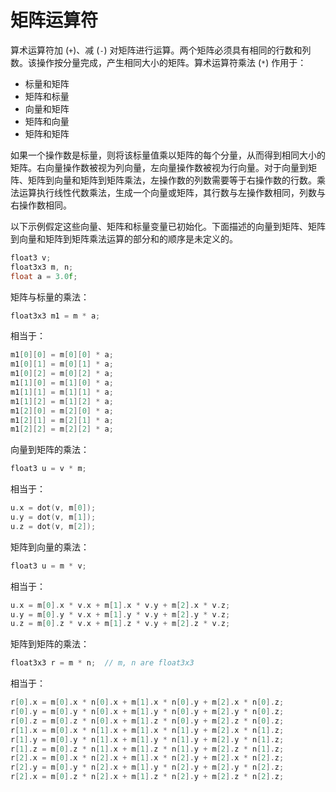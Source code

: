 # 矩阵运算符

<OrigninalPDF title="3.2 Matrix Operators" />

算术运算符加 (`+`)、减 (`-`) 对矩阵进行运算。两个矩阵必须具有相同的行数和列数。该操作按分量完成，产生相同大小的矩阵。算术运算符乘法 (`*`) 作用于：

- 标量和矩阵
- 矩阵和标量
- 向量和矩阵
- 矩阵和向量
- 矩阵和矩阵

如果一个操作数是标量，则将该标量值乘以矩阵的每个分量，从而得到相同大小的矩阵。右向量操作数被视为列向量，左向量操作数被视为行向量。对于向量到矩阵、矩阵到向量和矩阵到矩阵乘法，左操作数的列数需要等于右操作数的行数。乘法运算执行线性代数乘法，生成一个向量或矩阵，其行数与左操作数相同，列数与右操作数相同。

以下示例假定这些向量、矩阵和标量变量已初始化。下面描述的向量到矩阵、矩阵到向量和矩阵到矩阵乘法运算的部分和的顺序是未定义的。

```c
float3 v;
float3x3 m, n;
float a = 3.0f;
```

矩阵与标量的乘法：

```c
float3x3 m1 = m * a;
```

相当于：

```c
m1[0][0] = m[0][0] * a;
m1[0][1] = m[0][1] * a;
m1[0][2] = m[0][2] * a;
m1[1][0] = m[1][0] * a;
m1[1][1] = m[1][1] * a;
m1[1][2] = m[1][2] * a;
m1[2][0] = m[2][0] * a;
m1[2][1] = m[2][1] * a;
m1[2][2] = m[2][2] * a;
```

向量到矩阵的乘法：

```c
float3 u = v * m;
```

相当于：

```c
u.x = dot(v, m[0]);
u.y = dot(v, m[1]);
u.z = dot(v, m[2]);
```

矩阵到向量的乘法：

```c
float3 u = m * v;
```

相当于：

```c
u.x = m[0].x * v.x + m[1].x * v.y + m[2].x * v.z;
u.y = m[0].y * v.x + m[1].y * v.y + m[2].y * v.z;
u.z = m[0].z * v.x + m[1].z * v.y + m[2].z * v.z;
```

矩阵到矩阵的乘法：

```c
float3x3 r = m * n;  // m, n are float3x3
```

相当于：

```c
r[0].x = m[0].x * n[0].x + m[1].x * n[0].y + m[2].x * n[0].z;
r[0].y = m[0].y * n[0].x + m[1].y * n[0].y + m[2].y * n[0].z;
r[0].z = m[0].z * n[0].x + m[1].z * n[0].y + m[2].z * n[0].z;
r[1].x = m[0].x * n[1].x + m[1].x * n[1].y + m[2].x * n[1].z;
r[1].y = m[0].y * n[1].x + m[1].y * n[1].y + m[2].y * n[1].z;
r[1].z = m[0].z * n[1].x + m[1].z * n[1].y + m[2].z * n[1].z;
r[2].x = m[0].x * n[2].x + m[1].x * n[2].y + m[2].x * n[2].z;
r[2].y = m[0].y * n[2].x + m[1].y * n[2].y + m[2].y * n[2].z;
r[2].x = m[0].z * n[2].x + m[1].z * n[2].y + m[2].z * n[2].z;
```
